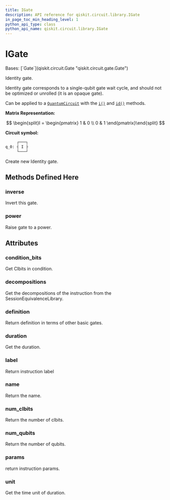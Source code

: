 ```yaml
---
title: IGate
description: API reference for qiskit.circuit.library.IGate
in_page_toc_min_heading_level: 1
python_api_type: class
python_api_name: qiskit.circuit.library.IGate
---
```


# IGate

<Class id="qiskit.circuit.library.IGate" github="https://github.com/qiskit/qiskit/tree/stable/0.24/qiskit/circuit/library/standard_gates/i.py" signature="IGate(label=None)">
  Bases: [`Gate`](qiskit.circuit.Gate "qiskit.circuit.gate.Gate")

  Identity gate.

  Identity gate corresponds to a single-qubit gate wait cycle, and should not be optimized or unrolled (it is an opaque gate).

  Can be applied to a [`QuantumCircuit`](qiskit.circuit.QuantumCircuit "qiskit.circuit.QuantumCircuit") with the [`i()`](qiskit.circuit.QuantumCircuit#i "qiskit.circuit.QuantumCircuit.i") and [`id()`](qiskit.circuit.QuantumCircuit#id "qiskit.circuit.QuantumCircuit.id") methods.

  **Matrix Representation:**

  $$
  \begin{split}I = \begin{pmatrix}
          1 & 0 \\
          0 & 1
      \end{pmatrix}\end{split}
  $$

  **Circuit symbol:**

  ```python
       ┌───┐
  q_0: ┤ I ├
       └───┘
  ```

  Create new Identity gate.

  ## Methods Defined Here

  <span id="qiskit-circuit-library-igate-inverse" />

  ### inverse

  <Function id="qiskit.circuit.library.IGate.inverse" name="inverse" signature="IGate.inverse()">
    Invert this gate.
  </Function>

  <span id="qiskit-circuit-library-igate-power" />

  ### power

  <Function id="qiskit.circuit.library.IGate.power" name="power" signature="IGate.power(exponent)">
    Raise gate to a power.
  </Function>

  ## Attributes

  ### condition\_bits

  <Attribute id="qiskit.circuit.library.IGate.condition_bits" name="condition_bits">
    Get Clbits in condition.
  </Attribute>

  ### decompositions

  <Attribute id="qiskit.circuit.library.IGate.decompositions" name="decompositions">
    Get the decompositions of the instruction from the SessionEquivalenceLibrary.
  </Attribute>

  ### definition

  <Attribute id="qiskit.circuit.library.IGate.definition" name="definition">
    Return definition in terms of other basic gates.
  </Attribute>

  ### duration

  <Attribute id="qiskit.circuit.library.IGate.duration" name="duration">
    Get the duration.
  </Attribute>

  ### label

  <Attribute id="qiskit.circuit.library.IGate.label" name="label">
    Return instruction label
  </Attribute>

  ### name

  <Attribute id="qiskit.circuit.library.IGate.name" name="name">
    Return the name.
  </Attribute>

  ### num\_clbits

  <Attribute id="qiskit.circuit.library.IGate.num_clbits" name="num_clbits">
    Return the number of clbits.
  </Attribute>

  ### num\_qubits

  <Attribute id="qiskit.circuit.library.IGate.num_qubits" name="num_qubits">
    Return the number of qubits.
  </Attribute>

  ### params

  <Attribute id="qiskit.circuit.library.IGate.params" name="params">
    return instruction params.
  </Attribute>

  ### unit

  <Attribute id="qiskit.circuit.library.IGate.unit" name="unit">
    Get the time unit of duration.
  </Attribute>
</Class>

